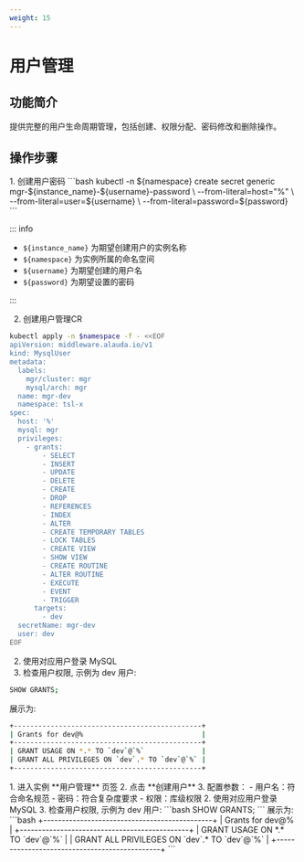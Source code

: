 ```yaml
---
weight: 15
---
```

# 用户管理

## 功能简介
提供完整的用户生命周期管理，包括创建、权限分配、密码修改和删除操作。

## 操作步骤
<Tabs>
<Tab label="CLI">
1. 创建用户密码
```bash
kubectl -n ${namespace} create secret generic mgr-${instance_name}-${username}-password \
--from-literal=host="%" \
--from-literal=user=${username} \
--from-literal=password=${password}
```

::: info

- `${instance_name}` 为期望创建用户的实例名称
- `${namespace}` 为实例所属的命名空间
- `${username}` 为期望创建的用户名
- `${password}` 为期望设置的密码

:::

2. 创建用户管理CR
```bash
kubectl apply -n $namespace -f - <<EOF
apiVersion: middleware.alauda.io/v1
kind: MysqlUser
metadata:
  labels:
    mgr/cluster: mgr
    mysql/arch: mgr
  name: mgr-dev
  namespace: tsl-x
spec:
  host: '%'
  mysql: mgr
  privileges:
    - grants:
        - SELECT
        - INSERT
        - UPDATE
        - DELETE
        - CREATE
        - DROP
        - REFERENCES
        - INDEX
        - ALTER
        - CREATE TEMPORARY TABLES
        - LOCK TABLES
        - CREATE VIEW
        - SHOW VIEW
        - CREATE ROUTINE
        - ALTER ROUTINE
        - EXECUTE
        - EVENT
        - TRIGGER
      targets:
        - dev
  secretName: mgr-dev
  user: dev
EOF
```
2. 使用对应用户登录 MySQL
3. 检查用户权限, 示例为 dev 用户:
```bash
SHOW GRANTS;
```
展示为:
```bash
+----------------------------------------------+
| Grants for dev@%                             |
+----------------------------------------------+
| GRANT USAGE ON *.* TO `dev`@`%`              |
| GRANT ALL PRIVILEGES ON `dev`.* TO `dev`@`%` |
+----------------------------------------------+
```
</Tab>

<Tab label="Web Console">
1. 进入实例 **用户管理** 页签
2. 点击 **创建用户**
3. 配置参数：
- 用户名：符合命名规范
- 密码：符合复杂度要求
- 权限：库级权限
2. 使用对应用户登录 MySQL
3. 检查用户权限, 示例为 dev 用户:
```bash
SHOW GRANTS;
```
展示为:
```bash
+----------------------------------------------+
| Grants for dev@%                             |
+----------------------------------------------+
| GRANT USAGE ON *.* TO `dev`@`%`              |
| GRANT ALL PRIVILEGES ON `dev`.* TO `dev`@`%` |
+----------------------------------------------+
```
</Tab>
</Tabs>
